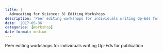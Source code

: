 ```yaml
---
title: |
  Advocating for Science: 3) Editing Workshops
description: 'Peer editing workshops for individuals writing Op-Eds for publication'
date: '2017-05-06'
categories: [Workshop]
date-format: medium 
---
```



Peer editing workshops for individuals writing Op-Eds for publication


